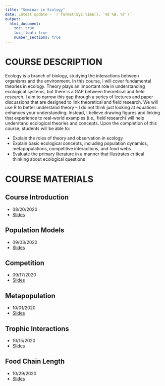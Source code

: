 ```yaml
---
title: "Seminar in Ecology"
date: Latest update - `r format(Sys.time(), '%d %B, %Y')`
output:
  html_document:
    toc: true
    toc_float: true
    number_sections: true
---
```


# COURSE DESCRIPTION

Ecology is a branch of biology, studying the interactions between organisms and the environment. In this course, I will cover fundamental theories in ecology. Theory plays an important role in understanding ecological systems, but there is a GAP between theoretical and field research. I aim to narrow this gap through a series of lectures and paper discussions that are designed to link theoretical and field research. We will use R to better understand theory – I do not think just looking at equations enhances your understanding. Instead, I believe drawing figures and linking that experience to real-world examples (i.e., field research) will help understand ecological theories and concepts. Upon the completion of this course, students will be able to:

- Explain the roles of theory and observation in ecology
- Explain basic ecological concepts, including population dynamics, metapopulations, competitive interactions, and food webs
- Evaluate the primary literature in a manner that illustrates critical thinking about ecological questions

# COURSE MATERIALS

## Course Introduction

- 08/20/2020
- <a href="lecture01_introduction.html" target="_blank">Slides</a>

## Population Models

- 09/03/2020
- <a href="lecture02_population-model.html" target="_blank">Slides</a>

## Competition

- 09/17/2020
- <a href="lecture03_competition.html" target="_blank">Slides</a>

## Metapopulation

- 10/01/2020
- <a href="lecture04_metapopulations.html" target="_blank">Slides</a>

## Trophic Interactions

- 10/15/2020
- <a href="lecture05_trophic.html" target="_blank">Slides</a>

## Food Chain Length

- 10/29/2020
- <a href="lecture06_foodchainlength.html" target="_blank">Slides</a>
